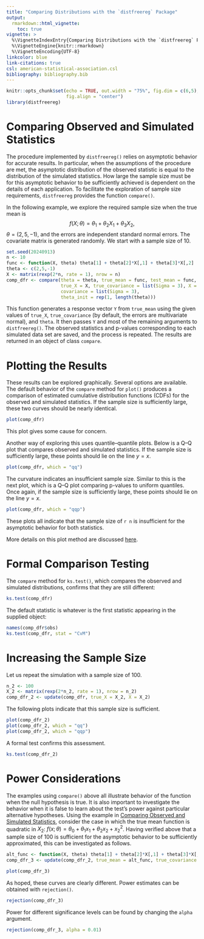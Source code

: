 ---
title: "Comparing Distributions with the `distfreereg` Package"
output:
  rmarkdown::html_vignette:
    toc: true
vignette: >
  %\VignetteIndexEntry{Comparing Distributions with the `distfreereg` Package}
  %\VignetteEngine{knitr::rmarkdown}
  %\VignetteEncoding{UTF-8}
linkcolor: blue
link-citations: true
csl: american-statistical-association.csl
bibliography: bibliography.bib
---



\def\eqdef{\mathrel{\raise0.4pt\hbox{$:$}\hskip-2pt=}}

```{r setup, include = FALSE}
knitr::opts_chunk$set(echo = TRUE, out.width = "75%", fig.dim = c(6,5),
                      fig.align = "center")
library(distfreereg)
```

<!-- https://kbroman.org/pkg_primer/pages/vignettes.html -->






# Comparing Observed and Simulated Statistics

The procedure implemented by `distfreereg()` relies on asymptotic behavior for
accurate results. In particular, when the assumptions of the procedure are met,
the asymptotic distribution of the observed statistic is equal to the
distribution of the simulated statistics. How large the sample size must be for
this asymptotic behavior to be sufficiently achieved is dependent on the details
of each application. To facilitate the exploration of sample size requirements,
`distfreereg` provides the function `compare()`.

In the following example, we explore the required sample size when the true mean
is $$f(X;\theta) = \theta_1 + \theta_2X_1 + \theta_3X_2,$$ $\theta=(2,5,-1)$,
and the errors are independent standard normal errors. The covariate matrix is
generated randomly. We start with a sample size of 10.

```{r comp_1, message = FALSE}
set.seed(20240913)
n <- 10
func <- function(X, theta) theta[1] + theta[2]*X[,1] + theta[3]*X[,2]
theta <- c(2,5,-1)
X <- matrix(rexp(2*n, rate = 1), nrow = n)
comp_dfr <- compare(theta = theta, true_mean = func, test_mean = func,
                    true_X = X, true_covariance = list(Sigma = 3), X = X,
                    covariance = list(Sigma = 3),
                    theta_init = rep(1, length(theta)))
```

This function generates a response vector `Y` from `true_mean` using the given
values of `true_X`, `true_covariance` (by default, the errors are multivariate
normal), and `theta`. It then passes `Y` and most of the remaining arguments to
`distfreereg()`. The observed statistics and p-values corresponding to each
simulated data set are saved, and the process is repeated. The results are
returned in an object of class `compare`.




# Plotting the Results

These results can be explored graphically. Several options are available. The
default behavior of the `compare` method for `plot()` produces a comparison of
estimated cumulative distribution functions (CDFs) for the observed and
simulated statistics. If the sample size is sufficiently large, these two curves
should be nearly identical.

```{r cdf}
plot(comp_dfr)
```

This plot gives some cause for concern.

Another way of exploring this uses quantile--quantile plots. Below is a Q--Q
plot that compares observed and simulated statistics. If the sample size is
sufficiently large, these points should lie on the line $y=x$.

```{r qq}
plot(comp_dfr, which = "qq")
```

The curvature indicates an insufficient sample size. Similar to this is the next
plot, which is a Q--Q plot comparing p-values to uniform quantiles. Once again,
if the sample size is sufficiently large, these points should lie on the line
$y=x$.

```{r qqp}
plot(comp_dfr, which = "qqp")
```

These plots all indicate that the sample size of `r n` is insufficient for the
asymptotic behavior for both statistics.

More details on this plot method are discussed
[here](../doc/v3_plotting.html).


# Formal Comparison Testing

The `compare` method for `ks.test()`, which compares the observed and simulated
distributions, confirms that they are still different:

```{r ks.test}
ks.test(comp_dfr)
```

The default statistic is whatever is the first statistic appearing in the
supplied object:

```{r}
names(comp_dfr$obs)
ks.test(comp_dfr, stat = "CvM")
```




# Increasing the Sample Size

Let us repeat the simulation with a sample size of 100.
```{r comp_larger_n, message = FALSE}
n_2 <- 100
X_2 <- matrix(rexp(2*n_2, rate = 1), nrow = n_2)
comp_dfr_2 <- update(comp_dfr, true_X = X_2, X = X_2)
```

The following plots indicate that this sample size is sufficient.

```{r qqplots_2}
plot(comp_dfr_2)
plot(comp_dfr_2, which = "qq")
plot(comp_dfr_2, which = "qqp")
```

A formal test confirms this assessment.

```{r ks.test_2}
ks.test(comp_dfr_2)
```



# Power Considerations

The examples using `compare()` above all illustrate behavior of the function
when the null hypothesis is true. It is also important to investigate the
behavior when it is false to learn about the test's power against particular
alternative hypotheses. Using the example in [Comparing Observed and Simulated
Statistics], consider the case in which the true mean function is quadratic in
$X_2$: $f(x;\theta) = \theta_0 + \theta_1x_1 + \theta_2x_2 + x_2^2$. Having
verified above that a sample size of 100 is sufficient for the asymptotic
behavior to be sufficiently approximated, this can be investigated as follows.

```{r power, message = FALSE}
alt_func <- function(X, theta) theta[1] + theta[2]*X[,1] + theta[3]*X[,2] + 0.5*X[,2]^2
comp_dfr_3 <- update(comp_dfr_2, true_mean = alt_func, true_covariance = list(Sigma = 3))
```

```{r}
plot(comp_dfr_3)
```

As hoped, these curves are clearly different. Power estimates can be obtained
with `rejection()`.

```{r}
rejection(comp_dfr_3)
```

Power for different significance levels can be found by changing the `alpha`
argument.

```{r}
rejection(comp_dfr_3, alpha = 0.01)
```





